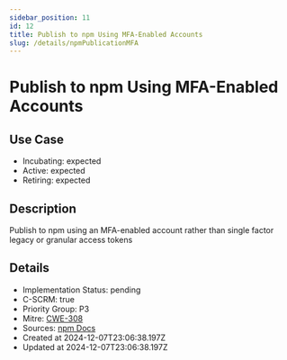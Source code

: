 ```yaml
---
sidebar_position: 11
id: 12
title: Publish to npm Using MFA-Enabled Accounts
slug: /details/npmPublicationMFA
---
```


# Publish to npm Using MFA-Enabled Accounts

## Use Case
- Incubating: expected
- Active: expected
- Retiring: expected

## Description

Publish to npm using an MFA-enabled account rather than single factor legacy or granular access tokens

## Details
- Implementation Status: pending
- C-SCRM: true
- Priority Group: P3
- Mitre: [CWE-308](https://cwe.mitre.org/data/definitions/308.html)
- Sources: [npm Docs](https://docs.npmjs.com/creating-and-viewing-access-tokens)
- Created at 2024-12-07T23:06:38.197Z
- Updated at 2024-12-07T23:06:38.197Z

